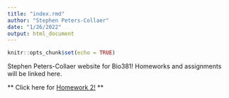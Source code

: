 ```yaml
---
title: "index.rmd"
author: "Stephen Peters-Collaer"
date: "1/26/2022"
output: html_document
---
```


```r
knitr::opts_chunk$set(echo = TRUE)
```
Stephen Peters-Collaer website for Bio381!  Homeworks and assignments will be linked here.

** Click here for [Homework 2!](homework2.html) **